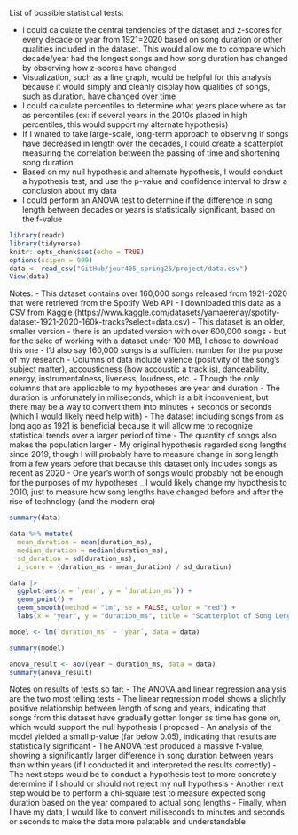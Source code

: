 List of possible statistical tests:

  - I could calculate the central tendencies of the dataset and z-scores for every decade or year from 1921=2020 based on song duration or other qualities included in the dataset. This would allow me to compare which decade/year had the longest songs and how song duration has changed by observing how z-scores have changed
  - Visualization, such as a line graph, would be helpful for this analysis because it would simply and cleanly display how qualities of songs, such as duration, have changed over time
  - I could calculate percentiles to determine what years place where as far as percentiles (ex: if several years in the 2010s placed in high percentiles, this would support my alternate hypothesis)
  - If I wnated to take large-scale, long-term approach to observing if songs have decreased in length over the decades, I could create a scatterplot measuring the correlation between the passing of time and shortening song duration
  - Based on my null hypothesis and alternate hypothesis, I would conduct a hypothesis test, and use the p-value and confidence interval to draw a conclusion about my data
  - I could perform an ANOVA test to determine if the difference in song length between decades or years is statistically significant, based on the f-value

```r
library(readr)
library(tidyverse)
knitr::opts_chunk$set(echo = TRUE)
options(scipen = 999)
data <- read_csv("GitHub/jour405_spring25/project/data.csv")
View(data)
```

Notes:
  - This dataset contains over 160,000 songs released from 1921-2020 that were retrieved from the Spotify Web API
  - I downloaded this data as a CSV from Kaggle (https://www.kaggle.com/datasets/yamaerenay/spotify-dataset-1921-2020-160k-tracks?select=data.csv)
  - This dataset is an older, smaller version - there is an updated version with over 600,000 songs - but for the sake of working with a dataset under 100 MB, I chose to download this one
  - I'd also say 160,000 songs is a sufficient number for the purpose of my research
  - Columns of data include valence (positivity of the song's subject matter), accousticness (how accoustic a track is), danceability, energy, instrumentalness, liveness, loudness, etc.
  - Though the only columns that are applicable to my hypotheses are year and duration
  - The duration is unforunately in miliseconds, which is a bit inconvenient, but there may be a way to convert them into minutes + seconds or seconds (which I would likely need help with)
  - The dataset including songs from as long ago as 1921 is beneficial because it will allow me to recognize statistical trends over a larger period of time
  - The quantity of songs also makes the population larger
  - My original hypothesis regarded song lengths since 2019, though I will probably have to measure change in song length from a few years before that because this dataset only includes songs as recent as 2020
  - One year's worth of songs would probably not be enough for the purposes of my hypotheses
  _ I would likely change my hypothesis to 2010, just to measure how song lengths have changed before and after the rise of technology (and the modern era)


```r
summary(data)
```

```r
data %>% mutate(
  mean_duration = mean(duration_ms),
  median_duration = median(duration_ms),
  sd_duration = sd(duration_ms),
  z_score = (duration_ms - mean_duration) / sd_duration)
```

```r
data |>
  ggplot(aes(x = `year`, y = `duration_ms`)) +
  geom_point() +
  geom_smooth(method = "lm", se = FALSE, color = "red") +
  labs(x = "year", y = "duration_ms", title = "Scatterplot of Song Length over the Years")
```

```r
model <- lm(`duration_ms` ~ `year`, data = data)

summary(model)
```

```r
anova_result <- aov(year ~ duration_ms, data = data)
summary(anova_result)
```

Notes on results of tests so far:
  - The ANOVA and linear regression analysis are the two most telling tests
  - The linear regression model shows a slightly positive relationship between length of song and years, indicating that songs from this dataset have gradually gotten longer as time has gone on, which would support the null hypothesis I proposed
  - An analysis of the model yielded a small p-value (far below 0.05), indicating that results are statistically significant
  - The ANOVA test produced a massive f-value, showing a significantly larger difference in song duration between years than within years (if I conducted it and interpreted the results correctly)
  - The next steps would be to conduct a hypothesis test to more concretely determine if I should or should not reject my null hypothesis
  - Another next step would be to perform a chi-square test to measure expected song duration based on the year compared to actual song lengths
  - Finally, when I have my data, I would like to convert milliseconds to minutes and seconds or seconds to make the data more palatable and understandable
